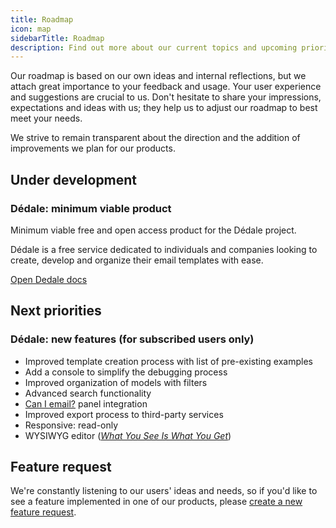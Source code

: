 ```yaml
---
title: Roadmap
icon: map
sidebarTitle: Roadmap
description: Find out more about our current topics and upcoming priorities
---
```


Our roadmap is based on our own ideas and internal reflections, but we attach great importance to your feedback and usage. Your user experience and suggestions are crucial to us. Don't hesitate to share your impressions, expectations and ideas with us; they help us to adjust our roadmap to best meet your needs.

We strive to remain transparent about the direction and the addition of improvements we plan for our products.

## Under development

### Dédale: minimum viable product

Minimum viable free and open access product for the Dédale project.

Dédale is a free service dedicated to individuals and companies looking to create, develop and organize their email templates with ease.

[Open Dedale docs](/dedale/introduction.mdx)

## Next priorities

### Dédale: new features (for subscribed users only)

- Improved template creation process with list of pre-existing examples
- Add a console to simplify the debugging process
- Improved organization of models with filters
- Advanced search functionality
- [Can I email?](https://www.caniemail.com/) panel integration
- Improved export process to third-party services
- Responsive: read-only
- WYSIWYG editor ([_What You See Is What You Get_](https://wikipedia.org/wiki/What_you_see_is_what_you_get))

## Feature request

We're constantly listening to our users' ideas and needs, so if you'd like to see a feature implemented in one of our products, please [create a new feature request](https://github.com/orgs/bireme-lab/discussions/new?category=ideas).
